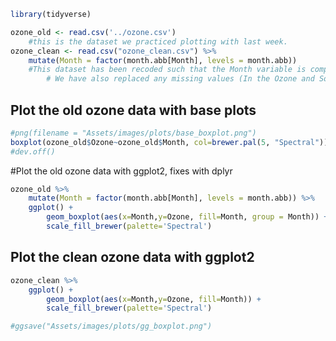 
```r
library(tidyverse)
```

```r
ozone_old <- read.csv('../ozone.csv')
    #this is the dataset we practiced plotting with last week.
ozone_clean <- read.csv("ozone_clean.csv") %>% 
    mutate(Month = factor(month.abb[Month], levels = month.abb))
    #This dataset has been recoded such that the Month variable is composed of ordered factors
        # We have also replaced any missing values (In the Ozone and Solar.R variables) with the mean for the relevant month
```

## Plot the old ozone data with base plots
```r
#png(filename = "Assets/images/plots/base_boxplot.png")
boxplot(ozone_old$Ozone~ozone_old$Month, col=brewer.pal(5, "Spectral"))
#dev.off()
```
 
#Plot the old ozone data with ggplot2, fixes with dplyr
```r
ozone_old %>% 
    mutate(Month = factor(month.abb[Month], levels = month.abb)) %>% 
    ggplot() +
        geom_boxplot(aes(x=Month,y=Ozone, fill=Month, group = Month)) +
        scale_fill_brewer(palette='Spectral')
```

## Plot the clean ozone data with ggplot2
```r
ozone_clean %>% 
    ggplot() +
        geom_boxplot(aes(x=Month,y=Ozone, fill=Month)) +
        scale_fill_brewer(palette='Spectral')

#ggsave("Assets/images/plots/gg_boxplot.png")
```


